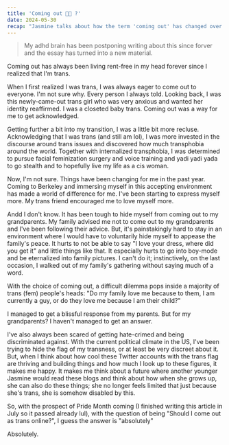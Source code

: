 ```yaml
---
title: 'Coming out 🏳️‍⚧️ ?'
date: 2024-05-30
recap: "Jasmine talks about how the term 'coming out' has changed over the years for her."
---
```


> My adhd brain has been postponing writing about this since forver and the essay has turned into a new material.

Coming out has always been living rent-free in my head forever since I realized that I'm trans.

When I first realized I was trans, I was always eager to come out to everyone.
I'm not sure why.
Every person I always told.
Looking back, I was this newly-came-out trans girl who was very anxious and wanted her identity reaffirmed.
I was a closeted baby trans. Coming out was a way for me to get acknowledged.

Getting further a bit into my transition, I was a little bit more recluse. Acknowledging
that I was trans (and still am lol), I was more invested in the discourse around trans issues and discovered how much
transphobia around the world. Together with internalized transphobia, I was determined to pursue facial feminization
surgery and voice training and yadi yadi yada to go stealth and to hopefully live my life as a cis woman.

Now, I'm not sure. Things have been changing for me in the past year. Coming to Berkeley and immersing myself in this
accepting environment has made a world of difference for me. I've been starting to express myself more. My trans
friend encouraged me to love myself more.

Andd I don't know. It has been tough to hide myself from coming out to my grandparents.
My family advised me not to come out to my grandparents and I've been following their advice.
But, it's painstakingly hard to stay in an environment where I would have to voluntarily hide myself to appease the
family's peace. It hurts to not be able to say "I love your dress, where did you get it" and little things like that. It
especially hurts to go into boy-mode and be eternalized into family pictures. I can't do it; instinctively, on the last occasion,
I walked out of my family's gathering without saying much of a word.

With the choice of coming out, a difficult dilemma pops inside a majority of trans (fem) people's heads: "Do my family love me
because to them, I am currently a guy, or do they love me because I am their child?"

I managed to get a blissful response from my parents. But for my grandparents? I haven't managed to
get an answer.

I've also always been scared of getting hate-crimed and being discriminated against. With the current political climate in the
US, I've been trying to hide the flag of my transness, or at least be very discreet about it. But, when I think about
how cool these Twitter accounts with the trans flag are thriving and building things and how much I look up to these figures, it makes me happy. It makes me think about a future where another younger Jasmine would read these blogs and think
about how when she grows up, she can also do these things; she no longer feels limited that just because she's trans, she
is somehow disabled by this.

So, with the prospect of Pride Month coming (I finished writing this article in July so it passed already lul), with
the question of being "Should I come out as trans online?", I guess the answer is "absolutely"

Absolutely.
